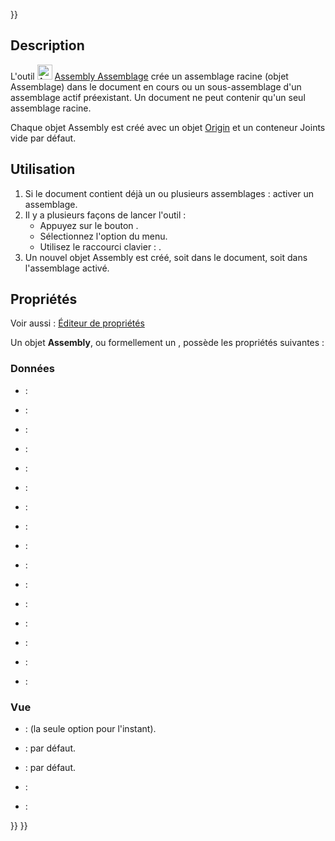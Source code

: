 <languages/>
{{UnfinishedDocu{{#translation:}}}}

{{Docnav/fr
|
|[[Assembly_InsertLink/fr|Insérer un lien]]
|[[Assembly_Workbench/fr|Atelier Assembly]]
|IconL=
|IconR=Assembly_InsertLink.svg
|IconC=Workbench_Assembly.svg
}}

{{GuiCommand/fr
|Name=Assembly CreateAssembly
|Name/fr=Assembly Assemblage
|MenuLocation=Assemblage → Créer un assemblage
|Workbenches=[[Assembly_Workbench/fr|Assembly]]
|Shortcut={{KEY|A}}
|Version=1.0
|SeeAlso=
}}

==Description==

L'outil [[Image:Assembly_CreateAssembly.svg|24px]] [[Assembly_CreateAssembly/fr|Assembly Assemblage]] crée un assemblage racine (objet Assemblage) dans le document en cours ou un sous-assemblage d'un assemblage actif préexistant. Un document ne peut contenir qu'un seul assemblage racine.

Chaque objet Assembly est créé avec un objet [[App_OriginGroupExtension/fr|Origin]] et un conteneur Joints vide par défaut.

<span id="Usage"></span>
==Utilisation==

# Si le document contient déjà un ou plusieurs assemblages : activer un assemblage. 
# Il y a plusieurs façons de lancer l'outil :
#* Appuyez sur le bouton {{Button|[[Image:Assembly_CreateAssembly.svg|16px]] [[Assembly_CreateAssembly/fr|Créer un assemblage]]}}.
#* Sélectionnez l'option {{MenuCommand|Assemblage → [[Image:Assembly_CreateAssembly.svg|16px]] Créer un assemblage}} du menu.
#* Utilisez le raccourci clavier : {{KEY|A}}.
# Un nouvel objet Assembly est créé, soit dans le document, soit dans l'assemblage activé.

<span id="Properties"></span>
==Propriétés==

Voir aussi : [[Property_editor/fr|Éditeur de propriétés]]

Un objet '''Assembly''', ou formellement un {{Incode|Assembly::AssemblyObject}}, possède les propriétés suivantes :

<span id="Data"></span>
===Données===

{{TitleProperty|Base}}

* {{PropertyData|Type|String}} :
* {{PropertyData|Material|Link}} :
* {{PropertyData|Meta|Map|Hidden}} :
* {{PropertyData|Id|String}} :
* {{PropertyData|Uid|UUID|Hidden}} :
* {{PropertyData|License|String}} :
* {{PropertyData|License URL|String}} :
* {{PropertyData|Color|Color}} :
* {{PropertyData|Placement|Placement}} :
* {{PropertyData|Label|String}} :
* {{PropertyData|Label2|String|Hidden}} :
* {{PropertyData|Expression Engine|ExpressionEngine|Hidden}} :
* {{PropertyData|Visibility|Bool|Hidden}} :
* {{PropertyData|Origin|Link|Hidden}} :
* {{PropertyData|Group|LinkList}} :
* {{PropertyData|_ Group Touched|Bool|Hidden}} :

<span id="View"></span>
=== Vue ===

{{TitleProperty|Display Options}}

* {{PropertyView|Display Mode|Enumeration}}: {{value|Group}} (la seule option pour l'instant).
* {{PropertyView|Show In Tree|Bool}}: {{value|true}} par défaut.
* {{PropertyView|Visibility|Bool}}: {{value|true}} par défaut.

{{TitleProperty|Selection}}

* {{PropertyView|On Top When Selected|Enumeration}} :
* {{PropertyView|Selection Style|Enumeration}} :


{{Docnav/fr
|
|[[Assembly_InsertLink/fr|Insérer un lien]]
|[[Assembly_Workbench/fr|Atelier Assembly]]
|IconL=
|IconR=Assembly_InsertLink.svg
|IconC=Workbench_Assembly.svg
}}

{{Assembly_Tools_navi{{#translation:}}}}
{{Userdocnavi{{#translation:}}}}